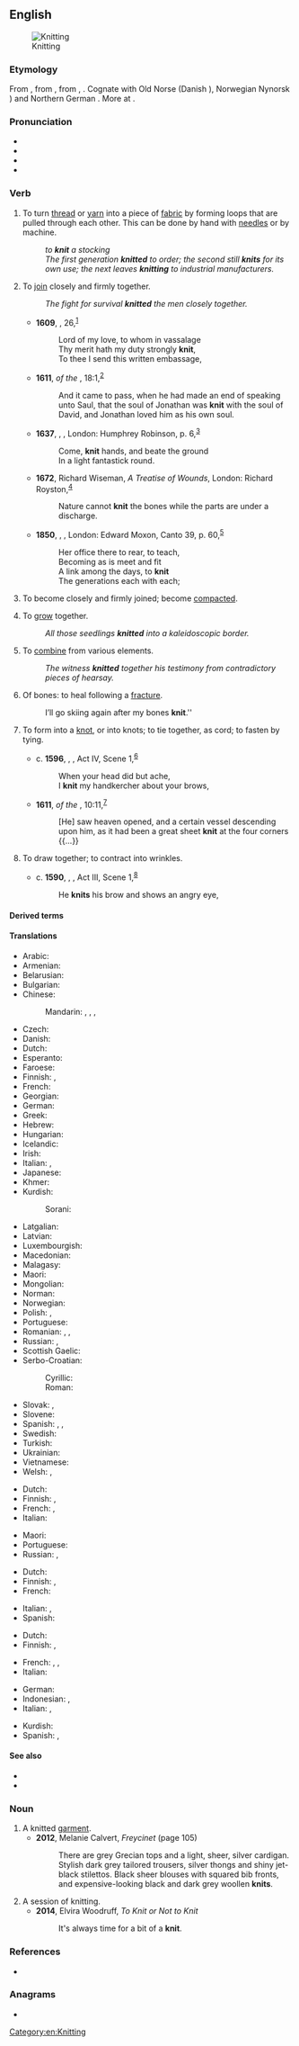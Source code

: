 ==English==
[[Image:Purl2.jpg|thumb|Knitting]]

===Etymology===
From {{etyl|enm|en}} {{m|enm|knitten}}, from {{etyl|ang|en}} {{m|ang|cnyttan||to fasten, tie, bind, knit; add, append}}, from {{etyl|gem-pro|en}} {{m|gem-pro|*knutjaną}}, {{m|gem-pro|*knuttijaną||to make knots, knit}}. Cognate with Old Norse {{m|non|knýta}} (Danish {{m|da|knytte}}), Norwegian Nynorsk {{m|nn|knyta}}) and Northern German {{m|de|knütten}}. More at {{l|en|knot}}.

===Pronunciation===
* {{IPA|/ˈnɪt/|lang=en}}
* {{audio|en-uk-knit.ogg|Audio (UK)|lang=en}}
* {{rhymes|ɪt|lang=en}}
* {{homophones|lang=en|nit}}

===Verb===
{{en-verb|knits|knitting|knit|past2=knitted}}

# {{lb|en|ambitransitive}} To turn [[thread]] or [[yarn]] into a piece of [[fabric]] by forming loops that are pulled through each other. This can be done by hand with [[needle]]s or by machine.
#: ''to '''knit''' a stocking''
#: ''The first generation '''knitted''' to order; the second still '''knits''' for its own use; the next leaves '''knitting''' to industrial manufacturers.''
# {{lb|en|figuratively|transitive}} To [[join]] closely and firmly together.
#: ''The fight for survival '''knitted''' the men closely together.''
#* '''1609''', {{w|William Shakespeare}}, {{w|Shakespeare's sonnets|Sonnet}} 26,<sup>[http://www.opensourceshakespeare.org/views/sonnets/sonnet_view.php?Sonnet=26]</sup>
#*: Lord of my love, to whom in vassalage
#*: Thy merit hath my duty strongly '''knit''',
#*: To thee I send this written embassage,
#* '''1611''', ''{{w|King James Version}} of the {{w|Bible}}'', {{w|Books of Samuel|1 Samuel}} 18:1,<sup>[https://www.biblegateway.com/passage/?search=1%20Samuel+18&version=KJV]</sup>
#*: And it came to pass, when he had made an end of speaking unto Saul, that the soul of Jonathan was '''knit''' with the soul of David, and Jonathan loved him as his own soul.
#* '''1637''', {{w|John Milton}}, ''{{w|Comus (Milton)|A Maske Presented at Ludlow Castle, 1634}}'', London: Humphrey Robinson, p. 6,<sup>[http://name.umdl.umich.edu/A07555.0001.001]</sup>
#*: Come, '''knit''' hands, and beate the ground
#*: In a light fantastick round.
#* '''1672''', Richard Wiseman, ''A Treatise of Wounds'', London: Richard Royston,<sup>[http://name.umdl.umich.edu/A66731.0001.001]</sup>
#*: Nature cannot '''knit''' the bones while the parts are under a discharge.
#* '''1850''', {{w|Alfred, Lord Tennyson}}, ''{{w|In Memoriam A.H.H.|In Memoriam}}'', London: Edward Moxon, Canto 39, p. 60,<sup>[https://archive.org/details/inmemoriam00tennrich]</sup>
#*: Her office there to rear, to teach,
#*: Becoming as is meet and fit
#*: A link among the days, to '''knit'''
#*: The generations each with each;
# {{lb|en|intransitive}} To become closely and firmly joined; become [[compact]]ed.
# {{lb|en|intransitive}} To [[grow]] together.
#: ''All those seedlings '''knitted''' into a kaleidoscopic border.''
# {{lb|en|transitive}} To [[combine]] from various elements.
#: ''The witness '''knitted''' together his testimony from contradictory pieces of hearsay.''
# {{lb|en|intransitive}} Of bones: to heal following a [[fracture]].
#: I’ll go skiing again after my bones '''knit'''.''
# {{lb|en|transitive}} To form into a [[knot]], or into knots; to tie together, as cord; to fasten by tying.
#* c. '''1596''', {{w|William Shakespeare}}, ''{{w|King John (play)|King John}}'', Act IV, Scene 1,<sup>[http://www.opensourceshakespeare.org/views/plays/play_view.php?WorkID=kingjohn&Scope=entire&pleasewait=1&msg=pl]</sup>
#*: When your head did but ache,
#*: I '''knit''' my handkercher about your brows,
#* '''1611''', ''{{w|King James Version}} of the {{w|Bible}}'', {{w|Book of Acts}} 10:11,<sup>[https://www.biblegateway.com/passage/?search=Acts+10&version=KJV]</sup>
#*: [He] saw heaven opened, and a certain vessel descending upon him, as it had been a great sheet '''knit''' at the four corners {{...}}
# {{lb|en|transitive}} To draw together; to contract into wrinkles.
#* c. '''1590''', {{w|William Shakespeare}}, ''{{w|Henry VI, Part 2}}'', Act III, Scene 1,<sup>[http://www.opensourceshakespeare.org/views/plays/play_view.php?WorkID=henry6p2&Scope=entire&pleasewait=1&msg=pl]</sup>
#*: He '''knits''' his brow and shows an angry eye,

====Derived terms====
{{der4
|beknit
|close-knit
|knit one's brow
|knit one's brows
|knitter
|knitting
|knitting needle
|knitwear
|stick to one's knitting
|unknit
|well-knit
|lang=en}}

====Translations====
{{trans-top|to make fabric from thread or yarn}}
* Arabic: {{t|ar|حَاكَ}}
* Armenian: {{t-needed|hy}}
* Belarusian: {{t|be|вяза́ць|sc=Cyrl}}
* Bulgarian: {{t+|bg|плета́|sc=Cyrl}}
* Chinese:
*: Mandarin: {{t+|cmn|編織|sc=Hani}}, {{t+|cmn|编织|tr=biānzhī|sc=Hani}}, {{t+|cmn|織|sc=Hani}}, {{t+|cmn|织|tr=zhī|sc=Hani}}
* Czech: {{t|cs|plést}}
* Danish: {{t|da|strikke}}
* Dutch: {{t+|nl|breien}}
* Esperanto: {{t|eo|triki}}
* Faroese: {{t|fo|binda}}
* Finnish: {{t+|fi|neuloa}}, {{t+|fi|kutoa}} {{qualifier|regional}}
* French: {{t+|fr|tricoter}}
* Georgian: {{t-needed|ka}}
* German: {{t+|de|stricken}}
* Greek: {{t+|el|πλέκω|sc=Grek}}
* Hebrew: {{t+|he|סָרַג|tr=sarág}}
* Hungarian: {{t+|hu|köt}}
* Icelandic: {{t|is|prjóna}}
* Irish: {{t|ga|cniotáil}}
* Italian: {{t-check|it|[[lavorare]] [[a]] [[maglia]]}} <!-- was "[[lavorare]] [[a]] [[maglia]]" - assumed sum-of-parts; if an idiom, remove the wikilinks to the individual words. see [[User:Kephir/gadgets/xte#Translation_fixing]] -->, {{t-check|it|sferruzzare}}
* Japanese: {{t|ja|編む|tr=あむ, amu}}
* Khmer: {{t-needed|km}}
* Kurdish:
*: Sorani: {{t+|ku|چنین|sc=ku-Arab}}
{{trans-mid}}
* Latgalian: {{t|ltg|adeit}}
* Latvian: {{t|lv|adīt}}
* Luxembourgish: {{t|lb|strécken}}
* Macedonian: {{t|mk|пле́те|sc=Cyrl}}
* Malagasy: {{t+|mg|manao ba}}
* Maori: {{t|mi|nitiniti}}
* Mongolian: {{t+|mn|сүлжих|sc=Cyrl}}
* Norman: {{t|nrf|ouvrer}}
* Norwegian: {{t+|no|strikke}}
* Polish: {{t+|pl|robić na drutach}}, {{t+|pl|dziać}}
* Portuguese: {{t+|pt|tricotar}}
* Romanian: {{t+|ro|tricota}}, {{t+|ro|împleti}}, {{t+|ro|croșeta}}
* Russian: {{t+|ru|вяза́ть|impf}}, {{t+|ru|связа́ть|pf}}
* Scottish Gaelic: {{t|gd|figh}}
* Serbo-Croatian:
*: Cyrillic: {{t|sh|плести}}
*: Roman: {{t+|sh|plesti}}
* Slovak: {{t|sk|štrikovať}}, {{t|sk|pliesť}}
* Slovene: {{t+|sl|plesti}}
* Spanish: {{t|es|[[hacer]] [[punto]]}}, {{t+|es|tricotar}}, {{t+|es|tejer}}
* Swedish: {{t+|sv|sticka}}
* Turkish: {{t+|tr|örmek}}
* Ukrainian: {{t+|uk|в'яза́ти|sc=Cyrl}}
* Vietnamese: {{t+|vi|đan}}
* Welsh: {{t+|cy|gwau}}, {{t+|cy|gweu}}
{{trans-bottom}}

{{trans-top|to join closely together}}
* Dutch: {{t|nl|aaneenbreien}}
* Finnish: {{t+|fi|hitsata}}, {{t+|fi|yhdistää}}
* French: {{t+|fr|souder}}, {{t+|fr|unir}}
* Italian: {{t+|it|legare}}
{{trans-mid}}
* Maori: {{t|mi|tūhoto}}
* Portuguese: {{t+|pt|soldar}}
* Russian: {{t+|ru|спла́чивать|impf}}, {{t+|ru|сплоти́ть|pf}}
{{trans-bottom}}

{{trans-top|intransitive: to become closely joined}}
* Dutch: {{t+|nl|aaneengroeien}}
* Finnish: {{t|fi|hitsautua}}, {{t+|fi|yhdistyä}}
* French: {{t-check|fr|[[se]] [[souder]]}} <!-- was "[[se]] [[souder]]" - assumed sum-of-parts; if an idiom, remove the wikilinks to the individual words. see [[User:Kephir/gadgets/xte#Translation_fixing]] -->
{{trans-mid}}
* Italian: {{t|it|saldarsi}}, {{t+|it|compattare}}
* Spanish: {{t+|es|soldarse}}
{{trans-bottom}}

{{trans-top|to combine from various elements}}
* Dutch: {{t|nl|samenbreien}}
* Finnish: {{t+|fi|yhdistellä}}, {{t+|fi|punoa}}
{{trans-mid}}
* French: {{t+|fr|construire}}, {{t+|fr|élaborer}}, {{t+|fr|échafauder}}
* Italian: {{t+|it|elaborare}}
{{trans-bottom}}

{{checktrans-top}}
* German: {{t+check|de|stricken}}
* Indonesian: {{t+check|id|rajut}}, {{t+check|id|rajut|alt=merajut}} <!-- was "[[rajut|merajut]]" - assumed inflected form or vocalised spelling; please verify if linking is acceptable. see [[User:Kephir/gadgets/xte#Translation_fixing]] -->
* Italian: {{t-check|it|[[lavorare]] [[a]] [[maglia]]}} <!-- was "[[lavorare]] [[a]] [[maglia]]" - assumed sum-of-parts; if an idiom, remove the wikilinks to the individual words. see [[User:Kephir/gadgets/xte#Translation_fixing]] -->, {{t-check|it|[[lavorare]] [[ai]] [[ferri]]}} <!-- was "[[lavorare]] [[ai]] [[ferri]]" - assumed sum-of-parts; if an idiom, remove the wikilinks to the individual words. see [[User:Kephir/gadgets/xte#Translation_fixing]] -->
{{trans-mid}}
* Kurdish: {{t+check|ku|چنین}}
* Spanish: {{t+check|es|tejer}}, {{t+check|es|tricotar}}
{{trans-bottom}}

====See also====
* {{l|en|tricot}}
* {{l|en|weave}}

===Noun===
{{en-noun}}

# A knitted [[garment]].
#* '''2012''', Melanie Calvert, ''Freycinet'' (page 105)
#*: There are grey Grecian tops and a light, sheer, silver cardigan. Stylish dark grey tailored trousers, silver thongs and shiny jet-black stilettos. Black sheer blouses with squared bib fronts, and expensive-looking black and dark grey woollen '''knits'''.
# A session of knitting.
#* '''2014''', Elvira Woodruff, ''To Knit or Not to Knit''
#*: It's always time for a bit of a '''knit'''.

===References ===
* {{pedia|Knitting}}

===Anagrams===
* {{anagrams|en|a=iknt|tink}}

[[Category:en:Knitting]]